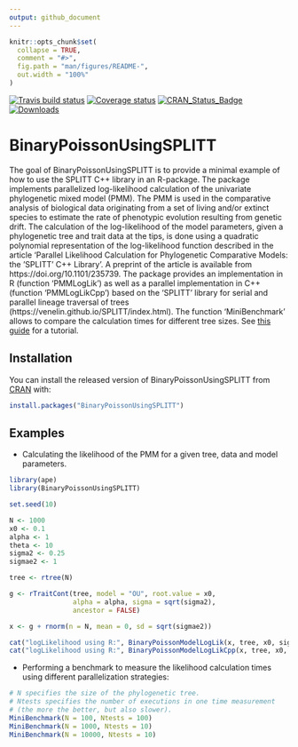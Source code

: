 ```yaml
---
output: github_document
---
```


<!-- README.md is generated from README.Rmd. Please edit that file -->

```r
knitr::opts_chunk$set(
  collapse = TRUE,
  comment = "#>",
  fig.path = "man/figures/README-",
  out.width = "100%"
)
```

[![Travis build status](https://travis-ci.org/venelin/BinaryPoissonUsingSPLITT.svg?branch=master)](https://travis-ci.org/venelin/BinaryPoissonUsingSPLITT)
[![Coverage status](https://codecov.io/gh/venelin/BinaryPoissonUsingSPLITT/branch/master/graph/badge.svg)](https://codecov.io/github/venelin/BinaryPoissonUsingSPLITT?branch=master)
[![CRAN_Status_Badge](http://www.r-pkg.org/badges/version/BinaryPoissonUsingSPLITT?color=blue)](http://cran.r-project.org/web/packages/BinaryPoissonUsingSPLITT)
[![Downloads](http://cranlogs.r-pkg.org/badges/BinaryPoissonUsingSPLITT?color=blue)](http://cran.rstudio.com/package=BinaryPoissonUsingSPLITT)


# BinaryPoissonUsingSPLITT

The goal of BinaryPoissonUsingSPLITT is to provide a minimal example of how to use the SPLITT C++ library in an R-package. The package implements parallelized log-likelihood calculation of the univariate phylogenetic mixed model (PMM). The PMM is used in the comparative analysis of biological data originating from a set of living and/or extinct species to estimate the rate of phenotypic evolution resulting from genetic drift. The calculation of the log-likelihood of the model parameters, given a phylogenetic tree and trait data at the tips, is done using a quadratic polynomial representation of the log-likelihood function described in the article 'Parallel Likelihood Calculation for Phylogenetic Comparative Models: the 'SPLITT' C++ Library'. A preprint of the article is available from https://doi.org/10.1101/235739. The package provides an implementation in R (function 'PMMLogLik') as well as a parallel implementation in C++ (function 'PMMLogLikCpp') based on the 'SPLITT' library for serial and parallel lineage traversal of trees (https://venelin.github.io/SPLITT/index.html). The function 'MiniBenchmark' allows to compare the calculation times for different tree sizes.  See [this guide](https://venelin.github.io/SPLITT/articles/SPLITTRcppModules.html) for a tutorial. 

## Installation

You can install the released version of BinaryPoissonUsingSPLITT from [CRAN](https://CRAN.R-project.org) with:

``` r
install.packages("BinaryPoissonUsingSPLITT")
```

## Examples

* Calculating the likelihood of the PMM for a given tree, data and model parameters.
```r
library(ape)
library(BinaryPoissonUsingSPLITT)

set.seed(10)

N <- 1000
x0 <- 0.1
alpha <- 1
theta <- 10
sigma2 <- 0.25
sigmae2 <- 1

tree <- rtree(N)

g <- rTraitCont(tree, model = "OU", root.value = x0,
                alpha = alpha, sigma = sqrt(sigma2),
                ancestor = FALSE)

x <- g + rnorm(n = N, mean = 0, sd = sqrt(sigmae2))

cat("logLikelihood using R:", BinaryPoissonModelLogLik(x, tree, x0, sigma2, sigmae2), "\n")
cat("logLikelihood using R:", BinaryPoissonModelLogLikCpp(x, tree, x0, sigma2, sigmae2), "\n")
```

* Performing a benchmark to measure the likelihood calculation times using different parallelization strategies:

```r
# N specifies the size of the phylogenetic tree. 
# Ntests specifies the number of executions in one time measurement 
# (the more the better, but also slower).
MiniBenchmark(N = 100, Ntests = 100)
MiniBenchmark(N = 1000, Ntests = 10)
MiniBenchmark(N = 10000, Ntests = 10)
```
